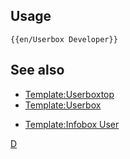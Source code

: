 {{en/Userbox| id           = D <!-- no image yet, no styles set-->
| info         = This user is OpenTTD [[Main/en/Developers|Developer]].
<includeonly>| usercategory = Developers</includeonly>
}}<noinclude>{{en/-}}

==Usage==
<pre>
{{en/Userbox Developer}}
</pre>

==See also==
* [[Template/en/Userboxtop|Template:Userboxtop]]
* [[Template/en/Userbox‎|Template:Userbox‎]]

* [[Template/en/Infobox User|Template:Infobox User]]

[[Category:en/User Templates|D]]</noinclude>